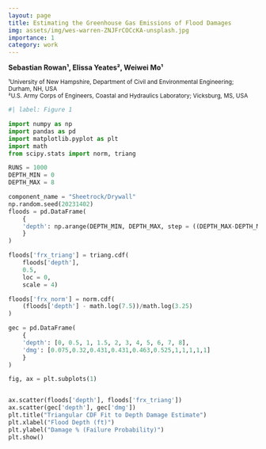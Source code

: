 ```yaml
---
layout: page
title: Estimating the Greenhouse Gas Emissions of Flood Damages
img: assets/img/wes-warren-ZNJFrCOCcKA-unsplash.jpg
importance: 1
category: work
---
```


**Sebastian Rowan¹, Elissa Yeates², Weiwei Mo¹**

<small>¹University of New Hampshire, Department of Civil and Environmental Engineering; Durham, NH, USA</small> <br> 
<small>²U.S. Army Corps of Engineers, Coastal and Hydraulics Laboratory; Vicksburg, MS, USA</small>

```python
#| label: Figure 1

import numpy as np
import pandas as pd
import matplotlib.pyplot as plt
import math
from scipy.stats import norm, triang

RUNS = 1000
DEPTH_MIN = 0
DEPTH_MAX = 8

component_name = "Sheetrock/Drywall"
np.random.seed(20231402)
floods = pd.DataFrame(
    {
    'depth': np.arange(DEPTH_MIN, DEPTH_MAX, step = ((DEPTH_MAX-DEPTH_MIN)/RUNS))
    }
)

floods['frx_triang'] = triang.cdf(
    floods['depth'],
    0.5,
    loc = 0,
    scale = 4)

floods['frx_norm'] = norm.cdf(
    (floods['depth'] - math.log(7.5))/math.log(3.25)
)

gec = pd.DataFrame(
    {
    'depth': [0, 0.5, 1, 1.5, 2, 3, 4, 5, 6, 7, 8],
    'dmg': [0.075,0.32,0.431,0.431,0.463,0.525,1,1,1,1,1]
    }
)

fig, ax = plt.subplots(1)


ax.scatter(floods['depth'], floods['frx_triang'])
ax.scatter(gec['depth'], gec['dmg'])
plt.title("Triangular CDF Fit to Depth Damage Estimate")
plt.xlabel("Flood Depth (ft)")
plt.ylabel("Damage % (Failure Probability)")
plt.show()

```